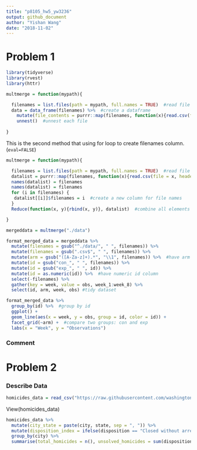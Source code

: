 ```yaml
---
title: "p8105_hw5_yw3236"
output: github_document
author: "Yishan Wang"
date: "2018-11-02"
---
```


# Problem 1

```r
library(tidyverse)
library(rvest)
library(httr)
```

```r
multmerge = function(mypath){

  filenames = list.files(path = mypath, full.names = TRUE)  #read file names as a list
  data = data_frame(filenames) %>%  #create a dataframe
    mutate(file_contents = purrr::map(filenames, function(x){read.csv(file = x, header = T)})) %>%  #read each file
    unnest()  #unnest each file
  
}
```

This is the second method that using for loop to create filenames column. (`eval=FALSE`)
```r
multmerge = function(mypath){

  filenames = list.files(path = mypath, full.names = TRUE)  #read file names as a list
  datalist = purrr::map(filenames, function(x){read.csv(file = x, header = T)})  #read each csv file and store as a list
  names(datalist) = filenames
  names(datalist) = filenames
  for (i in filenames) {
   datalist[[i]]$filenames = i  #create a new column for file names
  }
  Reduce(function(x, y){rbind(x, y)}, datalist)  #combine all elements of the list

}
```

```r
mergeddata = multmerge("./data")
```

```r
format_merged_data = mergeddata %>%
  mutate(filenames = gsub("^./data/", " ", filenames)) %>%
  mutate(filenames = gsub(".csv$", " ", filenames)) %>%
  mutate(arm = gsub("([A-Za-z]+).*", "\\1", filenames)) %>%  #have arm column
  mutate(id = gsub("con_", " ", filenames)) %>%
  mutate(id = gsub("exp_", " ", id)) %>%
  mutate(id = as.numeric(id)) %>%  #have numeric id column
  select(-filenames) %>%
  gather(key = week, value = obs, week_1:week_8) %>%
  select(id, arm, week, obs) #tidy dataset
```

```r
format_merged_data %>%
  group_by(id) %>%  #group by id
  ggplot() +
  geom_line(aes(x = week, y = obs, group = id, color = id)) +
  facet_grid(~arm) +  #compare two groups: con and exp
  labs(x = "Week", y = "Observations")
```

### Comment

# Problem 2

### Describe Data

```r
homicides_data = read_csv("https://raw.githubusercontent.com/washingtonpost/data-homicides/master/homicide-data.csv")
```
View(homicides_data)
```r
homicides_data %>%
  mutate(city_state = paste(city, state, sep = ", ")) %>%
  mutate(disposition_index = ifelse(disposition == "Closed without arrest" | disposition == "Open/No arrest", 1, 0)) %>%  #create a index 
  group_by(city) %>%
  summarise(total_homicides = n(), unsolved_homicides = sum(disposition_index))  #summarize total homicides and unsolved homicides
```
